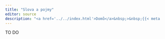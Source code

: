 ```yaml
---
title: "Slova a pojmy"
editor: source
description: "<a href='../../index.html'>Domů</a>&nbsp;>&nbsp;{{< meta title >}}"
---
```


TO DO
